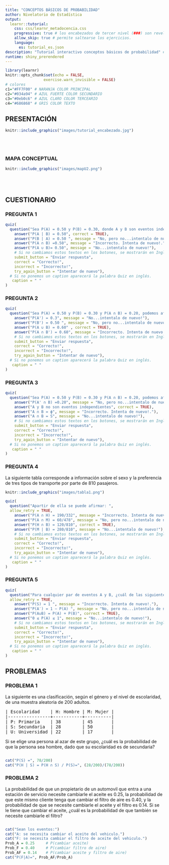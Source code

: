 ```yaml
---
title: "CONCEPTOS BÁSICOS DE PROBABILIDAD"
author: Nivelatorio de Estadística
output: 
  learnr::tutorial:
    css: css/learnr_metadocencia.css
    progressive: true # los encabezados de tercer nivel (###) son revelados progresivamente
    allow_skip: true # permite saltearse los ejercicios. 
    language:
      es: tutorial_es.json
description: "Tutorial interactivo conceptos básicos de probabilidad" # Esta descripción se ve en el panel Tutorial de RStudio 
runtime: shiny_prerendered
---
```


```r
library(learnr)
knitr::opts_chunk$set(echo = FALSE,
                 exercise.warn_invisible = FALSE)
# colores
c1="#FF7F00" # NARANJA COLOR PRINCIPAL
c2="#034a94" # AZUL FUERTE COLOR SECUNDARIO  
c3="#0eb0c6" # AZUL CLARO COLOR TERCEARIO  
c4="#686868" # GRIS COLOR TEXTO 

```


## **PRESENTACIÓN**

```r
knitr::include_graphics("images/tutorial_encabezado.jpg")
```

</br></br>

### **MAPA CONCEPTUAL**

```r
knitr::include_graphics("images/mapU2.png")  

```

</br></br>

## **CUESTIONARIO**

### PREGUNTA 1

```r
quiz(  
  question("Sea P(A) = 0.50 y P(B) = 0.30, donde A y B son eventos independientes. Entonces se puede afirmar que: ", allow_retry = TRUE,
    answer("P(A | B) = 0.50", correct = TRUE), 
    answer("P(B | A) = 0.50 ", message = "No, pero no...intentalo de nuevo!"),
    answer("P(A ∩ B) =0.50", message = "Incorrecto. Intenta de nuevo!."),
    answer("P(A ∪ B)= 0.50", message = "No...intentalo de nuevo!"),
    # Si no cambiamos estos textos en los botones, se mostrarán en Inglés  
    submit_button = "Enviar respuesta",
    correct = "Correcto!",
    incorrect = "Incorrecto!",
    try_again_button = "Intentar de nuevo"),
  # Si no ponemos un caption aparecerá la palabra Quiz en inglés.
   caption = " "
)
```


### PREGUNTA 2

```r
quiz(  
  question("Sea P(A) = 0.50 y P(B) = 0.30 y P(A ∩ B) = 0.20, podemos afirmar que",  allow_retry = TRUE,
    answer("P(A') = 0.3", message = "No...intentalo de nuevo!"),
    answer("P(B') = 0.50 ", message = "No, pero no...intentalo de nuevo!"),
    answer("P(A ∪ B) = 0.60" , correct = TRUE), 
    answer("P(A ∩ B') = 0.60", message = "Incorrecto. Intenta de nuevo!."),
    # Si no cambiamos estos textos en los botones, se mostrarán en Inglés  
    submit_button = "Enviar respuesta",
    correct = "Correcto!",
    incorrect = "Incorrecto!",
    try_again_button = "Intentar de nuevo"),
  # Si no ponemos un caption aparecerá la palabra Quiz en inglés.
   caption = " "
)
```


### PREGUNTA 3

```r
quiz(  
  question("Sea P(A) = 0.50 y P(B) = 0.30 y P(A ∩ B) = 0.20, podemos afirmar que", allow_retry = TRUE,
    answer("P(A' ∩ B) =0.20", message = "No, pero no...intentalo de nuevo!"),
    answer("A y B no son eventos independientes", correct = TRUE), 
    answer("A ∩ B = ϕ", message = "Incorrecto. Intenta de nuevo!."),
    answer("A ∩ B = S", message = "No...intentalo de nuevo!"),
    # Si no cambiamos estos textos en los botones, se mostrarán en Inglés  
    submit_button = "Enviar respuesta",
    correct = "Correcto!",
    incorrect = "Incorrecto!",
    try_again_button = "Intentar de nuevo"),
  # Si no ponemos un caption aparecerá la palabra Quiz en inglés.
   caption = " "
)
```

### PREGUNTA 4

La siguiente tabla corresponde a información sobre el sexo y la preferencia de tres tipos de transporte por parte de 810 pasajeros. 

```r
knitr::include_graphics("images/tabla1.png")  
```



```r
quiz(  
  question("Apartir de ella se puede afirmar: ", 
  allow_retry = TRUE,
    answer("P(A ∩ H) = 190/332", message = "Incorrecto. Intenta de nuevo!."),
    answer("P(A ∩ M) = 60/478", message = "No, pero no...intentalo de nuevo!"),
    answer("P(H ∩ B) = 120/810", correct = TRUE),
    answer("P(M | B) = 280/810", message = "No...intentalo de nuevo!"),
    # Si no cambiamos estos textos en los botones, se mostrarán en Inglés  
    submit_button = "Enviar respuesta",
    correct = "Correcto!",
    incorrect = "Incorrecto!",
    try_again_button = "Intentar de nuevo"),
  # Si no ponemos un caption aparecerá la palabra Quiz en inglés.
   caption = " "
)
```

### PREGUNTA 5

```r
quiz(  
  question("Para cualquier par de eventos A y B, ¿cuál de las siguientes afirmaciones no es cierta?", 
  allow_retry = TRUE,
    answer("P(S) = 1 ", message = "Incorrecto. Intenta de nuevo!."),
    answer("P(A′) = 1 − P(A) ", message = "No, pero no...intentalo de nuevo!"),
    answer("P(A∪B) = P(A) + P(B)", correct = TRUE), 
    answer("0 ≤ P(A) ≤ 1", message = "No...intentalo de nuevo!"),
    # Si no cambiamos estos textos en los botones, se mostrarán en Inglés  
    submit_button = "Enviar respuesta",
    correct = "Correcto!",
    incorrect = "Incorrecto!",
    try_again_button = "Intentar de nuevo"),
  # Si no ponemos un caption aparecerá la palabra Quiz en inglés.
   caption = " "
)
```

## **PROBLEMAS**

### **PROBLEMA 1**


La siguiente es una clasificación, según el género y el nivel de
escolaridad, de una muestra aleatoria de 200 adultos.

<pre>
| Escolaridad    | H: Hombre | M: Mujer |
|----------------+-----------+----------|
| P: Primaria    | 38        | 45       |
| S: Secundaria  | 28        | 50       |
| U: Universidad | 22        | 17       |
</pre>

Si se elige una persona al azar de este grupo, ¿cuál es la probabilidad de que la persona sea hombre, dado que su escolaridad es de secundaria?

```r
 
```

```r
cat("P(S) =", 78/200)
cat("P(H | S) = P(H ∩ S) / P(S)=", (28/200)/(78/200))
```

### PROBLEMA 2

La probabilidad de que un propietario de un automovil que entra a una estación de servicio necesite cambiarle el aceite es 0.25, la probabilidad de que este mismo cliente tenga que cambiar el filtro de aire es 0.40, y la probabilidad de que se necesite cambiarle el aceite y el filtro es 0.14.  Si se le tiene que cambiar el aceite, ¿cuál es la probabilidad de que también se necesite cambiarle el filtro?
    
```r
```

```r
cat("Sean los eventos:")
cat("A: se necesita cambiar el aceite del vehiculo.")
cat("F: se necesita cambiar el filtro de aceite del vehiculo.")
Prob_A = 0.25     # P(cambiar aceite)
Prob_F = 0.40     # P(cambiar filtro de aire)
Prob_AF = 0.14    # P(cambiar aceite y filtro de aire)
cat("P(F|A)=", Prob_AF/Prob_A)
```




